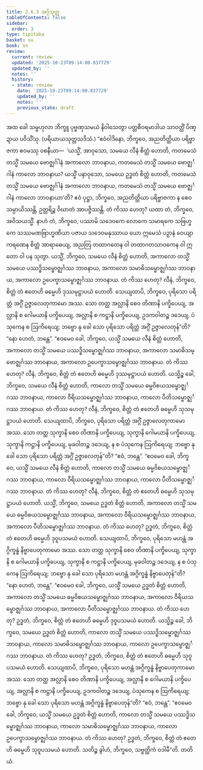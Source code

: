 ```yaml
---
title: 2.6.3 အဂ္ဂိသုတ္တ
tableOfContents: false
sidebar:
  order: 3
type: tipitaka
basket: su
book: sn
review:
  current: review
  updated: '2025-10-23T09:14:00.837729'
  updated_by: ''
  notes: ''
  history:
  - state: review
    date: '2025-10-23T09:14:00.837729'
    updated_by: ''
    notes: ''
    previous_state: draft
---
```



<ReviewStatus review={frontmatter.review} showDetails={true} />

<HypothesisAnnotation frontmatter={frontmatter} />

<DynamicBreadcrumb />

<Division number="234" book="sn" e="ch" v="18" p="314">

<Paragraph number="597" book="sn">
အထ ခေါ သမ္ဗဟုလာ ဘိက္ခူ ပုဗ္ဗဏှသမယံ နိဝါသေတွာ ပတ္တစီဝရမာဒါယ သာဝတ္ထိံ ပိဏ္ဍာယ ပဝိသိံသု. (ပရိယာယသုတ္တသဒိသံ.)
</Paragraph>

<Paragraph number="598" book="sn">
“ဧဝံဝါဒိနော, ဘိက္ခဝေ, အညတိတ္ထိယာ ပရိဗ္ဗာဇကာ ဧဝမဿု ဝစနီယာ—  ‘ယသ္မိံ, အာဝုသော, သမယေ လီနံ စိတ္တံ ဟောတိ, ကတမေသံ တသ္မိံ သမယေ ဗောဇ္ဈင်္ဂါနံ အကာလော ဘာဝနာယ, ကတမေသံ တသ္မိံ သမယေ ဗောဇ္ဈင်္ဂါနံ ကာလော ဘာဝနာယ? ယသ္မိံ ပနာဝုသော, သမယေ ဥဒ္ဓတံ စိတ္တံ ဟောတိ, ကတမေသံ တသ္မိံ သမယေ ဗောဇ္ဈင်္ဂါနံ အကာလော ဘာဝနာယ, ကတမေသံ တသ္မိံ သမယေ ဗောဇ္ဈင်္ဂါနံ ကာလော ဘာဝနာယာ’တိ? ဧဝံ ပုဋ္ဌာ, ဘိက္ခဝေ, အညတိတ္ထိယာ ပရိဗ္ဗာဇကာ န စေဝ သမ္ပာယိဿန္တိ, ဥတ္တရိဉ္စ ဝိဃာတံ အာပဇ္ဇိဿန္တိ. တံ ကိဿ ဟေတု? ယထာ တံ, ဘိက္ခဝေ, အဝိသယသ္မိံ.
</Paragraph>

<Paragraph number="599" book="sn">
နာဟံ တံ, ဘိက္ခဝေ, ပဿာမိ သဒေဝကေ လောကေ သမာရကေ သဗြဟ္မကေ သဿမဏဗြာဟ္မဏိယာ ပဇာယ သဒေဝမနုဿာယ ယော ဣမေသံ ပဉှာနံ ဝေယျာကရဏေန စိတ္တံ အာရာဓေယျ, အညတြ တထာဂတေန ဝါ တထာဂတသာဝကေန ဝါ ဣတော ဝါ ပန သုတွာ.
</Paragraph>

<Paragraph number="600" book="sn">
ယသ္မိံ, ဘိက္ခဝေ, သမယေ လီနံ စိတ္တံ ဟောတိ, အကာလော တသ္မိံ သမယေ ပဿဒ္ဓိသမ္ဗောဇ္ဈင်္ဂဿ ဘာဝနာယ, အကာလော သမာဓိသမ္ဗောဇ္ဈင်္ဂဿ ဘာဝနာယ, အကာလော ဥပေက္ခာသမ္ဗောဇ္ဈင်္ဂဿ ဘာဝနာယ. တံ ကိဿ ဟေတု? လီနံ, ဘိက္ခဝေ, စိတ္တံ တံ ဧတေဟိ ဓမ္မေဟိ ဒုဿမုဋ္ဌာပယံ ဟောတိ.
</Paragraph>

<Paragraph number="601" book="sn">
သေယျထာပိ, ဘိက္ခဝေ, ပုရိသော ပရိတ္တံ အဂ္ဂိံ ဥဇ္ဇာလေတုကာမော အဿ. သော တတ္ထ အလ္လာနိ စေဝ တိဏာနိ ပက္ခိပေယျ, အလ္လာနိ စ ဂေါမယာနိ ပက္ခိပေယျ, အလ္လာနိ စ ကဋ္ဌာနိ ပက္ခိပေယျ, ဥဒကဝါတဉ္စ ဒဒေယျ, ပံသုကေန စ ဩကိရေယျ; ဘဗ္ဗော နု ခေါ သော ပုရိသော ပရိတ္တံ အဂ္ဂိံ ဥဇ္ဇာလေတုန်”တိ? “နော ဟေတံ, ဘန္တေ”.
</Paragraph>

<Paragraph number="602" book="sn">
“ဧဝမေဝ ခေါ, ဘိက္ခဝေ, ယသ္မိံ သမယေ လီနံ စိတ္တံ ဟောတိ, အကာလော တသ္မိံ သမယေ ပဿဒ္ဓိသမ္ဗောဇ္ဈင်္ဂဿ ဘာဝနာယ, အကာလော သမာဓိသမ္ဗောဇ္ဈင်္ဂဿ ဘာဝနာယ, အကာလော ဥပေက္ခာသမ္ဗောဇ္ဈင်္ဂဿ ဘာဝနာယ. တံ ကိဿ ဟေတု? လီနံ, ဘိက္ခဝေ, စိတ္တံ တံ ဧတေဟိ ဓမ္မေဟိ ဒုဿမုဋ္ဌာပယံ ဟောတိ.
</Paragraph>

<Paragraph number="603" book="sn">
ယသ္မိဉ္စ ခေါ, ဘိက္ခဝေ, သမယေ လီနံ စိတ္တံ ဟောတိ, ကာလော တသ္မိံ သမယေ ဓမ္မဝိစယသမ္ဗောဇ္ဈင်္ဂဿ ဘာဝနာယ, ကာလော ဝီရိယသမ္ဗောဇ္ဈင်္ဂဿ ဘာဝနာယ, ကာလော ပီတိသမ္ဗောဇ္ဈင်္ဂဿ ဘာဝနာယ. တံ ကိဿ ဟေတု? လီနံ, ဘိက္ခဝေ, စိတ္တံ တံ ဧတေဟိ ဓမ္မေဟိ သုသမုဋ္ဌာပယံ ဟောတိ.
</Paragraph>

<Paragraph number="604" book="sn">
သေယျထာပိ, ဘိက္ခဝေ, ပုရိသော ပရိတ္တံ အဂ္ဂိံ ဥဇ္ဇာလေတုကာမော အဿ. သော တတ္ထ သုက္ခာနိ စေဝ တိဏာနိ ပက္ခိပေယျ, သုက္ခာနိ ဂေါမယာနိ ပက္ခိပေယျ, သုက္ခာနိ ကဋ္ဌာနိ ပက္ခိပေယျ, မုခဝါတဉ္စ ဒဒေယျ, န စ ပံသုကေန ဩကိရေယျ; ဘဗ္ဗော နု ခေါ သော ပုရိသော ပရိတ္တံ အဂ္ဂိံ ဥဇ္ဇာလေတုန်”တိ? “ဧဝံ, ဘန္တေ”.
</Paragraph>

<Paragraph number="605" book="sn">
“ဧဝမေဝ ခေါ, ဘိက္ခဝေ, ယသ္မိံ သမယေ လီနံ စိတ္တံ ဟောတိ, ကာလော တသ္မိံ သမယေ ဓမ္မဝိစယသမ္ဗောဇ္ဈင်္ဂဿ ဘာဝနာယ, ကာလော ဝီရိယသမ္ဗောဇ္ဈင်္ဂဿ ဘာဝနာယ, ကာလော ပီတိသမ္ဗောဇ္ဈင်္ဂဿ ဘာဝနာယ. တံ ကိဿ ဟေတု? လီနံ, ဘိက္ခဝေ, စိတ္တံ တံ ဧတေဟိ ဓမ္မေဟိ သုသမုဋ္ဌာပယံ ဟောတိ.
</Paragraph>

<Paragraph number="606" book="sn">
ယသ္မိံ, ဘိက္ခဝေ, သမယေ ဥဒ္ဓတံ စိတ္တံ ဟောတိ, အကာလော တသ္မိံ သမယေ ဓမ္မဝိစယသမ္ဗောဇ္ဈင်္ဂဿ ဘာဝနာယ, အကာလော ဝီရိယသမ္ဗောဇ္ဈင်္ဂဿ ဘာဝနာယ, အကာလော ပီတိသမ္ဗောဇ္ဈင်္ဂဿ ဘာဝနာယ. တံ ကိဿ ဟေတု? ဥဒ္ဓတံ, ဘိက္ခဝေ, စိတ္တံ တံ ဧတေဟိ ဓမ္မေဟိ ဒုဝူပသမယံ ဟောတိ.
</Paragraph>

<Paragraph number="607" book="sn">
သေယျထာပိ, ဘိက္ခဝေ, ပုရိသော မဟန္တံ အဂ္ဂိက္ခန္ဓံ နိဗ္ဗာပေတုကာမော အဿ. သော တတ္ထ သုက္ခာနိ စေဝ တိဏာနိ ပက္ခိပေယျ, သုက္ခာနိ စ ဂေါမယာနိ ပက္ခိပေယျ, သုက္ခာနိ စ ကဋ္ဌာနိ ပက္ခိပေယျ, မုခဝါတဉ္စ ဒဒေယျ, န စ ပံသုကေန ဩကိရေယျ; ဘဗ္ဗော နု ခေါ သော ပုရိသော မဟန္တံ အဂ္ဂိက္ခန္ဓံ နိဗ္ဗာပေတုန်”တိ? “နော ဟေတံ, ဘန္တေ”.
</Paragraph>

<Paragraph number="608" book="sn">
“ဧဝမေဝ ခေါ, ဘိက္ခဝေ, ယသ္မိံ သမယေ ဥဒ္ဓတံ စိတ္တံ ဟောတိ, အကာလော တသ္မိံ သမယေ ဓမ္မဝိစယသမ္ဗောဇ္ဈင်္ဂဿ ဘာဝနာယ, အကာလော ဝီရိယသမ္ဗောဇ္ဈင်္ဂဿ ဘာဝနာယ, အကာလော ပီတိသမ္ဗောဇ္ဈင်္ဂဿ ဘာဝနာယ. တံ ကိဿ ဟေတု? ဥဒ္ဓတံ, ဘိက္ခဝေ, စိတ္တံ တံ ဧတေဟိ ဓမ္မေဟိ ဒုဝူပသမယံ ဟောတိ.
</Paragraph>

<Paragraph number="609" book="sn">
ယသ္မိဉ္စ ခေါ, ဘိက္ခဝေ, သမယေ ဥဒ္ဓတံ စိတ္တံ ဟောတိ, ကာလော တသ္မိံ သမယေ ပဿဒ္ဓိသမ္ဗောဇ္ဈင်္ဂဿ ဘာဝနာယ, ကာလော သမာဓိသမ္ဗောဇ္ဈင်္ဂဿ ဘာဝနာယ, ကာလော ဥပေက္ခာသမ္ဗောဇ္ဈင်္ဂဿ ဘာဝနာယ. တံ ကိဿ ဟေတု? ဥဒ္ဓတံ, ဘိက္ခဝေ, စိတ္တံ တံ ဧတေဟိ ဓမ္မေဟိ သုဝူပသမယံ ဟောတိ.
</Paragraph>

<Paragraph number="610" book="sn">
သေယျထာပိ, ဘိက္ခဝေ, ပုရိသော မဟန္တံ အဂ္ဂိက္ခန္ဓံ နိဗ္ဗာပေတုကာမော အဿ. သော တတ္ထ အလ္လာနိ စေဝ တိဏာနိ ပက္ခိပေယျ, အလ္လာနိ စ ဂေါမယာနိ ပက္ခိပေယျ, အလ္လာနိ စ ကဋ္ဌာနိ ပက္ခိပေယျ, ဥဒကဝါတဉ္စ ဒဒေယျ, ပံသုကေန စ ဩကိရေယျ; ဘဗ္ဗော နု ခေါ သော ပုရိသော မဟန္တံ အဂ္ဂိက္ခန္ဓံ နိဗ္ဗာပေတုန်”တိ? “ဧဝံ, ဘန္တေ”.
</Paragraph>

<Paragraph number="611" book="sn">
“ဧဝမေဝ ခေါ, ဘိက္ခဝေ, ယသ္မိံ သမယေ ဥဒ္ဓတံ စိတ္တံ ဟောတိ, ကာလော တသ္မိံ သမယေ ပဿဒ္ဓိသမ္ဗောဇ္ဈင်္ဂဿ ဘာဝနာယ, ကာလော သမာဓိသမ္ဗောဇ္ဈင်္ဂဿ ဘာဝနာယ, ကာလော ဥပေက္ခာသမ္ဗောဇ္ဈင်္ဂဿ ဘာဝနာယ. တံ ကိဿ ဟေတု? ဥဒ္ဓတံ, ဘိက္ခဝေ, စိတ္တံ တံ ဧတေဟိ ဓမ္မေဟိ သုဝူပသမယံ ဟောတိ. သတိဉ္စ ခွါဟံ, ဘိက္ခဝေ, သဗ္ဗတ္ထိကံ ဝဒါမီ”တိ.

</Paragraph>
</Division>

<Paragraph number="612" type="center" book="sn">
တတိယံ.
</Paragraph>